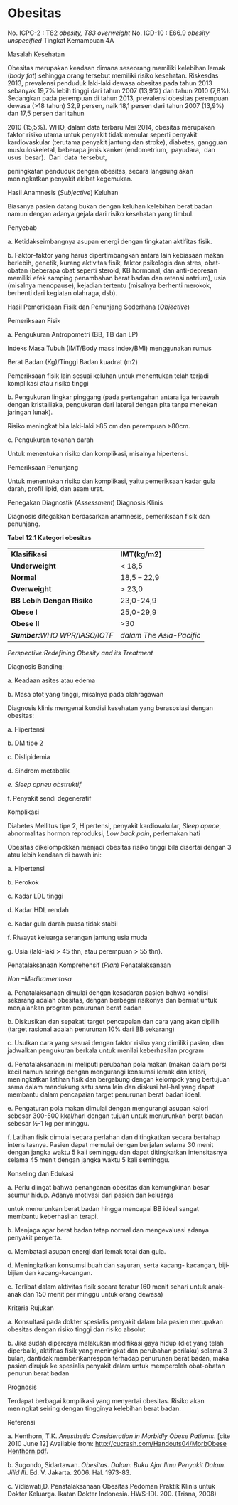 # Obesitas

No. ICPC-2 : T82 _obesity, T83 overweight_ No. ICD-10 : E66.9 _obesity unspecified_ Tingkat Kemampuan 4A

Masalah Kesehatan

Obesitas merupakan keadaan dimana seseorang memiliki kelebihan lemak (_body fat_) sehingga orang tersebut memiliki risiko kesehatan. Riskesdas 2013, prevalensi penduduk laki-laki dewasa obesitas pada tahun 2013 sebanyak 19,7% lebih tinggi dari tahun 2007 (13,9%) dan tahun 2010 (7,8%). Sedangkan pada perempuan di tahun 2013, prevalensi obesitas perempuan dewasa (>18 tahun) 32,9 persen, naik 18,1 persen dari tahun 2007 (13,9%) dan 17,5 persen dari tahun

2010 (15,5%). WHO, dalam data terbaru Mei 2014, obesitas merupakan faktor risiko utama untuk penyakit tidak menular seperti penyakit kardiovaskular (terutama penyakit jantung dan stroke), diabetes, gangguan muskuloskeletal, beberapa jenis kanker (endometrium,  payudara,  dan  usus  besar).  Dari  data  tersebut,

 

peningkatan penduduk dengan obesitas, secara langsung akan meningkatkan penyakit akibat kegemukan.

Hasil Anamnesis (_Subjective_) Keluhan

Biasanya pasien datang bukan dengan keluhan kelebihan berat badan namun dengan adanya gejala dari risiko kesehatan yang timbul.

Penyebab

a. Ketidakseimbangnya asupan energi dengan tingkatan aktifitas fisik.

b. Faktor-faktor yang harus dipertimbangkan antara lain kebiasaan makan berlebih, genetik, kurang aktivitas fisik, faktor psikologis dan stres, obat-obatan (beberapa obat seperti steroid, KB hormonal, dan anti-depresan memiliki efek samping penambahan berat badan dan retensi natrium), usia (misalnya menopause), kejadian tertentu (misalnya berhenti merokok, berhenti dari kegiatan olahraga, dsb).

Hasil Pemeriksaan Fisik dan Penunjang Sederhana (_Objective_)

Pemeriksaan Fisik

a. Pengukuran Antropometri (BB, TB dan LP)

Indeks Masa Tubuh (IMT/Body mass index/BMI) menggunakan rumus

Berat Badan (Kg)/Tinggi Badan kuadrat (m2)

Pemeriksaan fisik lain sesuai keluhan untuk menentukan telah terjadi komplikasi atau risiko tinggi

b. Pengukuran lingkar pinggang (pada pertengahan antara iga terbawah dengan kristailiaka, pengukuran dari lateral dengan pita tanpa menekan jaringan lunak).

Risiko meningkat bila laki-laki >85 cm dan perempuan >80cm.

c. Pengukuran tekanan darah

Untuk menentukan risiko dan komplikasi, misalnya hipertensi.

Pemeriksaan Penunjang

Untuk menentukan risiko dan komplikasi, yaitu pemeriksaan kadar gula darah, profil lipid, dan asam urat.

 

Penegakan Diagnostik (_Assessment_) Diagnosis Klinis

Diagnosis ditegakkan berdasarkan anamnesis, pemeriksaan fisik dan penunjang.

**Tabel 12.1 Kategori obesitas**

| | |
| --- | --- |
| **Klasifikasi** | **IMT(kg/m2)** |
| **Underweight** |\< 18,5 |
| **Normal** | 18,5 – 22,9 |
| **Overweight** | \> 23,0 |
| **BB Lebih Dengan Risiko** | 23,0-24,9 |
| **Obese I** | 25,0-29,9 |
| **Obese II** | \>30 |
| **_Sumber:_**_WHO_ _WPR/IASO/IOTF_ | _dalam_ _The Asia-Pacific_ |

_Perspective:Redefining Obesity and its Treatment_

Diagnosis Banding:

a. Keadaan asites atau edema

b. Masa otot yang tinggi, misalnya pada olahragawan

Diagnosis klinis mengenai kondisi kesehatan yang berasosiasi dengan obesitas:

a. Hipertensi

b. DM tipe 2

c. Dislipidemia

d. Sindrom metabolik

_e._ _Sleep apneu obstruktif_

f. Penyakit sendi degeneratif

Komplikasi

Diabetes Mellitus tipe 2, Hipertensi, penyakit kardiovakular, _Sleep apnoe_, abnormalitas hormon reproduksi, _Low back pain_, perlemakan hati

Obesitas dikelompokkan menjadi obesitas risiko tinggi bila disertai dengan 3 atau lebih keadaan di bawah ini:

a. Hipertensi

 

b. Perokok

c. Kadar LDL tinggi

d. Kadar HDL rendah

e. Kadar gula darah puasa tidak stabil

f. Riwayat keluarga serangan jantung usia muda

g. Usia (laki-laki > 45 thn, atau perempuan > 55 thn).

Penatalaksanaan Komprehensif (_Plan_) Penatalaksanaan

_Non –Medikamentosa_

a. Penatalaksanaan dimulai dengan kesadaran pasien bahwa kondisi sekarang adalah obesitas, dengan berbagai risikonya dan berniat untuk menjalankan program penurunan berat badan

b. Diskusikan dan sepakati target pencapaian dan cara yang akan dipilih (target rasional adalah penurunan 10% dari BB sekarang)

c. Usulkan cara yang sesuai dengan faktor risiko yang dimiliki pasien, dan jadwalkan pengukuran berkala untuk menilai keberhasilan program

d. Penatalaksanaan ini meliputi perubahan pola makan (makan dalam porsi kecil namun sering) dengan mengurangi konsumsi lemak dan kalori, meningkatkan latihan fisik dan bergabung dengan kelompok yang bertujuan sama dalam mendukung satu sama lain dan diskusi hal-hal yang dapat membantu dalam pencapaian target penurunan berat badan ideal.

e. Pengaturan pola makan dimulai dengan mengurangi asupan kalori sebesar 300-500 kkal/hari dengan tujuan untuk menurunkan berat badan sebesar ½-1 kg per minggu.

f. Latihan fisik dimulai secara perlahan dan ditingkatkan secara bertahap intensitasnya. Pasien dapat memulai dengan berjalan selama 30 menit dengan jangka waktu 5 kali seminggu dan dapat ditingkatkan intensitasnya selama 45 menit dengan jangka waktu 5 kali seminggu.

Konseling dan Edukasi

a. Perlu diingat bahwa penanganan obesitas dan kemungkinan besar seumur hidup. Adanya motivasi dari pasien dan keluarga

 

untuk menurunkan berat badan hingga mencapai BB ideal sangat membantu keberhasilan terapi.

b. Menjaga agar berat badan tetap normal dan mengevaluasi adanya penyakit penyerta.

c. Membatasi asupan energi dari lemak total dan gula.

d. Meningkatkan konsumsi buah dan sayuran, serta kacang- kacangan, biji-bijian dan kacang-kacangan.

e. Terlibat dalam aktivitas fisik secara teratur (60 menit sehari untuk anak-anak dan 150 menit per minggu untuk orang dewasa)

Kriteria Rujukan

a. Konsultasi pada dokter spesialis penyakit dalam bila pasien merupakan obesitas dengan risiko tinggi dan risiko absolut

b. Jika sudah dipercaya melakukan modifikasi gaya hidup (diet yang telah diperbaiki, aktifitas fisik yang meningkat dan perubahan perilaku) selama 3 bulan, dantidak memberikanrespon terhadap penurunan berat badan, maka pasien dirujuk ke spesialis penyakit dalam untuk memperoleh obat-obatan penurun berat badan

Prognosis

Terdapat berbagai komplikasi yang menyertai obesitas. Risiko akan meningkat seiring dengan tingginya kelebihan berat badan.

Referensi

a. Henthorn, T.K. _Anesthetic Consideration in Morbidly Obese Patients_. \[cite 2010 June 12\] Available from: [http://cucrash.com/Handouts04/MorbObese Henthorn.pdf](http://cucrash.com/Handouts04/MorbObese%20Henthorn.pdf).

b. Sugondo, Sidartawan. _Obesitas. Dalam: Buku Ajar Ilmu Penyakit Dalam. Jilid III_. Ed. V. Jakarta. 2006. Hal. 1973-83.

c. Vidiawati,D. Penatalaksanaan Obesitas.Pedoman Praktik Klinis untuk Dokter Keluarga. Ikatan Dokter Indonesia. HWS-IDI. 200. (Trisna, 2008)

 